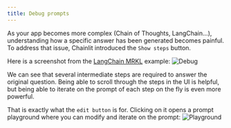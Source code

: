 ```yaml
---
title: Debug prompts
---
```


As your app becomes more complex (Chain of Thoughts, LangChain...), understanding how a specific answer has been generated becomes painful.
To address that issue, Chainlit introduced the `Show steps` button.

Here is a screenshot from the [LangChain MRKL](/examples/mrkl) example:
![Debug](/images/debug.png)

We can see that several intermediate steps are required to answer the original question.
Being able to scroll through the steps in the UI is helpful, but being able to iterate on the prompt of each step on the fly is even more powerful.  

That is exactly what the `edit button` is for. Clicking on it opens a prompt playground where you can modify and iterate on the prompt:
![Playground](/images/playground.png)

